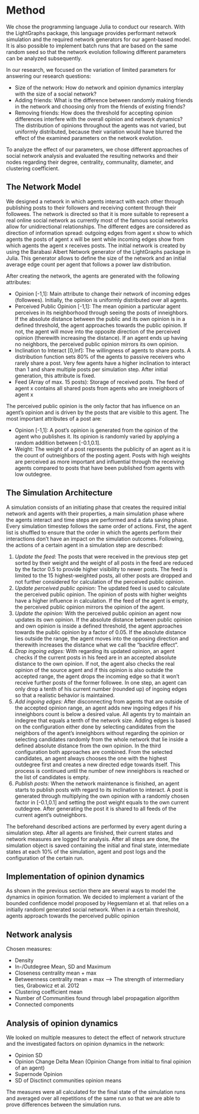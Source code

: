 # Method

We chose the programming language Julia to conduct our research. With the LightGraphs package, this language provides performant network simulation and the required network generators for our agent-based model. It is also possible to implement batch runs that are based on the same random seed so that the network evolution following different parameters can be analyzed subsequently.

In our research, we focused on the variation of limited parameters for answering our research questions:

-	Size of the network: How do network and opinion dynamics interplay with the size of a social network?
-	Adding friends: What is the difference between randomly making friends in the network and choosing only from the friends of existing friends?
-	Removing friends: How does the threshold for accepting opinion differences interfere with the overall opinion and network dynamics?
The distribution of opinions throughout the agents was not varied, but uniformly distributed, because their variation would have blurred the effect of the examined parameters on the network evolution.

To analyze the effect of our parameters, we chose different approaches of social network analysis and evaluated the resulting networks and their nodes regarding their degree, centrality, communality, diameter, and clustering coefficient.

## The Network Model
We designed a network in which agents interact with each other through publishing posts to their followers and receiving content through their followees. The network is directed so that it is more suitable to represent a real online social network as currently most of the famous social networks allow for unidirectional relationships. The different edges are considered as direction of information spread: outgoing edges from agent x show to which agents the posts of agent x will be sent while incoming edges show from which agents the agent x receives posts. The initial network is created by using the Barabasi Albert Network generator of the LightGraphs package in Julia. This generator allows to define the size of the network and an initial average edge count per agent that follows a power law distribution.

After creating the network, the agents are generated with the following attributes:

- Opinion [-1,1]: Main attribute to change their network of incoming edges (followees). Initially, the opinion is uniformly distributed over all agents.
- Perceived Public Opinion [-1,1]: The mean opinion a particular agent perceives in its neighborhood through seeing the posts of inneighbors. If the absolute distance between the public and its own opinion is in a defined threshold, the agent approaches towards the public opinion. If not, the agent will move into the opposite direction of the perceived opinion (therewith increasing the distance). If an agent ends up having no neighbors, the perceived public opinion mirrors its own opinion.
- Inclination to Interact [0,Inf]: The willingness of agents to share posts. A distribution function sets 80% of the agents to passive receivers who rarely share a post. Very few agents have a higher inclination to interact than 1 and share multiple posts per simulation step. After initial generation, this attribute is fixed.
- Feed (Array of max. 15 posts): Storage of received posts. The feed of agent x contains all shared posts from agents who are inneighbors of agent x

The perceived public opinion is the only factor that has influence on an agent's opinion and is driven by the posts that are visible to this agent. The most important attributes of a post are:

- Opinion [-1,1]: A post's opinion is generated from the opinion of the agent who publishes it. Its opinion is randomly varied by applying a random addition between [-0.1,0.1].
- Weight: The weight of a post represents the publicity of an agent as it is the count of outneighbors of the posting agent. Posts with high weights are perceived as more important and influential through the receiving agents compared to posts that have been published from agents with low outdegree.

## The Simulation Architecture
A simulation consists of an initiating phase that creates the required initial network and agents with their properties, a main simulation phase where the agents interact and time steps are performed and a data saving phase. Every simulation timestep follows the same order of actions. First, the agent list is shuffled to ensure that the order in which the agents perform their interactions don't have an impact on the simulation outcomes. Following, the actions of a certain agent in a simulation step are described:

1. *Update the feed:* The posts that were received in the previous step get sorted by their weight and the weight of all posts in the feed are reduced by the factor 0.5 to provide higher visibility to newer posts. The feed is limited to the 15 highest-weighted posts, all other posts are dropped and not further considered for calculation of the perceived public opinion.
2. *Update perceived public opinion:* The updated feed is used to calculate the perceived public opinion. The opinion of posts with higher weights have a higher influence in calculation. If the feed of the agent is empty, the perceived public opinion mirrors the opinion of the agent.
3. *Update the opinion:* With the perceived public opinion an agent now updates its own opinion. If the absolute distance between public opinion and own opinion is inside a defined threshold, the agent approaches towards the public opinion by a factor of 0.05. If the absolute distance lies outside the range, the agent moves into the opposing direction and therewith increases the distance what we call the "backfire effect".
4. *Drop ingoing edges:* With regarding its updated opinion, an agent checks if the current posts in his feed are in an accepted absolute distance to the own opinion. If not, the agent also checks the real opinion of the source agent and if this opinion is also outside the accepted range, the agent drops the incoming edge so that it won't receive further posts of the former followee. In one step, an agent can only drop a tenth of his current number (rounded up) of ingoing edges so that a realistic behavior is maintained.
5. *Add ingoing edges:* After disconnecting from agents that are outside of the accepted opinion range, an agent adds new ingoing edges if his inneighbors count is below a desired value. All agents try to maintain an indegree that equals a tenth of the network size. Adding edges is based on the configuration either done by selecting candidates from the neighbors of the agent's inneighbors without regarding the opinion or selecting candidates randomly from the whole network that lie inside a defined absolute distance from the own opinion. In the third configuration both approaches are combined. From the selected candidates, an agent always chooses the one with the highest outdegree first and creates a new directed edge towards itself. This process is continued until the number of new inneighbors is reached or the list of candidates is empty.
6. *Publish posts:* When the network maintenance is finished, an agent starts to publish posts with regard to its inclination to interact. A post is generated through multiplying the own opinion with a randomly chosen factor in [-0.1,0.1] and setting the post weight equals to the own current outdegree. After generating the post it is shared to all feeds of the current agent's outneighbors.

The beforehand described actions are performed by every agent during a simulation step. After all agents are finished, their current states and network measures are logged for analysis. After all steps are done, the simulation object is saved containing the initial and final state, intermediate states at each 10% of the simulation, agent and post logs and the configuration of the certain run.

## Implementation of opinion dynamics
As shown in the previous section there are several ways to model the dynamics in opinion formation. We decided to implement a variant of the bounded confidence model proposed by Hegsemlann et al. that relies on a initially randoml generated social network. When in a certain threshold, agents approach towards the perceived public opinion 

## Network analysis
Chosen measures:

- Density
- In-/Outdegree Mean, SD and Maximum
- Closeness centrality mean + max
- Betweenness centrality mean + max --> The strength of intermediary ties, Grabowicz et al. 2012
- Clustering coefficient mean
- Number of Communities found through label propagation algorithm
- Connected components

## Analysis of opinion dynamics

We looked on multiple measures to detect the effect of network structure and the investigated factors on opinion dynamics in the network:

- Opinion SD
- Opinion Change Delta Mean (Opinion Change from initial to final opinion of an agent)
- Supernode Opinion
- SD of Disctinct communities opinion means

The measures were all calculated for the final state of the simulation runs and averaged over all repetitions of the same run so that we are able to prove differences between the simulation runs.